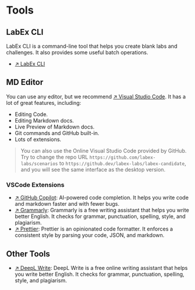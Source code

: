 # Tools

## LabEx CLI

LabEx CLI is a command-line tool that helps you create blank labs and challenges. It also provides some useful batch operations.

- [↗ LabEx CLI](https://github.com/labex-labs/labex-cli)

## MD Editor

You can use any editor, but we recommend [↗ Visual Studio Code](https://code.visualstudio.com/). It has a lot of great features, including:

- Editing Code.
- Editing Markdown docs.
- Live Preview of Markdown docs.
- Git commands and GitHub built-in.
- Lots of extensions.

> You can also use the Online Visual Studio Code provided by GitHub. Try to change the repo URL `https://github.com/labex-labs/scenarios` to `https://github.dev/labex-labs/labex-candidate`, and you will see the same interface as the desktop version.

### VSCode Extensions

- [↗ GitHub Copilot](https://marketplace.visualstudio.com/items?itemName=GitHub.copilot): AI-powered code completion. It helps you write code and markdown faster and with fewer bugs. 
- [↗ Grammarly](https://marketplace.visualstudio.com/items?itemName=znck.grammarly): Grammarly is a free writing assistant that helps you write better English. It checks for grammar, punctuation, spelling, style, and plagiarism.
- [↗ Prettier](https://marketplace.visualstudio.com/items?itemName=esbenp.prettier-vscode): Prettier is an opinionated code formatter. It enforces a consistent style by parsing your code, JSON, and markdown.

## Other Tools

- [↗ DeepL Write](https://www.deepl.com/write): DeepL Write is a free online writing assistant that helps you write better English. It checks for grammar, punctuation, spelling, style, and plagiarism.
